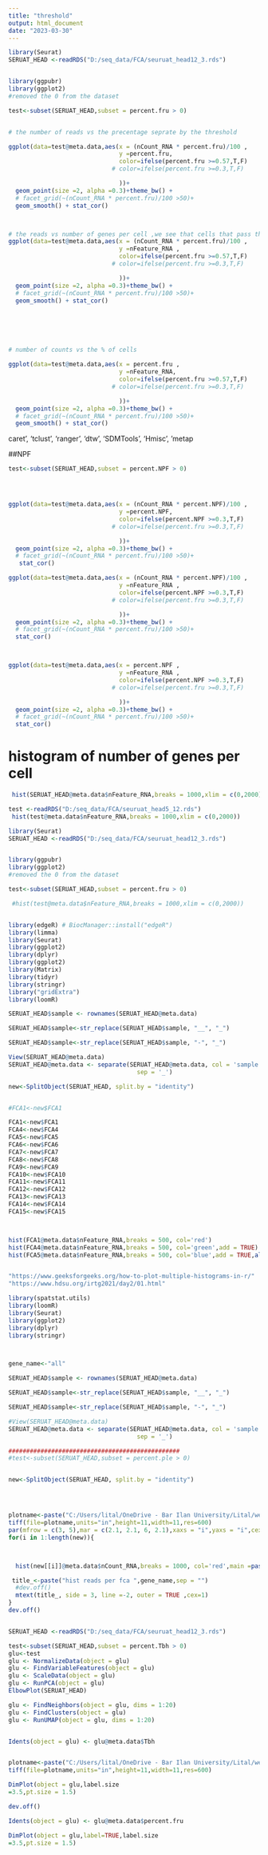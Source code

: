 ```yaml
--- 
title: "threshold"
output: html_document
date: "2023-03-30"
---
```



```r
library(Seurat)
SERUAT_HEAD <-readRDS("D:/seq_data/FCA/seuruat_head12_3.rds")


library(ggpubr)
library(ggplot2)
#removed the 0 from the dataset 

test<-subset(SERUAT_HEAD,subset = percent.fru > 0)


# the number of reads vs the precentage seprate by the threshold

ggplot(data=test@meta.data,aes(x = (nCount_RNA * percent.fru)/100 , 
                               y =percent.fru,
                               color=ifelse(percent.fru >=0.57,T,F)
                             # color=ifelse(percent.fru >=0.3,T,F)

                               ))+
  geom_point(size =2, alpha =0.3)+theme_bw() +
  # facet_grid(~(nCount_RNA * percent.fru)/100 >50)+
  geom_smooth() + stat_cor()



# the reads vs number of genes per cell ,we see that cells that pass the threshold don't have a lot of genes that expressed
ggplot(data=test@meta.data,aes(x = (nCount_RNA * percent.fru)/100 , 
                               y =nFeature_RNA ,
                               color=ifelse(percent.fru >=0.57,T,F)
                             # color=ifelse(percent.fru >=0.3,T,F)

                               ))+
  geom_point(size =2, alpha =0.3)+theme_bw() +
  # facet_grid(~(nCount_RNA * percent.fru)/100 >50)+
  geom_smooth() + stat_cor()






# number of counts vs the % of cells 

ggplot(data=test@meta.data,aes(x = percent.fru , 
                               y =nFeature_RNA,
                               color=ifelse(percent.fru >=0.57,T,F)
                             # color=ifelse(percent.fru >=0.3,T,F)

                               ))+
  geom_point(size =2, alpha =0.3)+theme_bw() +
  # facet_grid(~(nCount_RNA * percent.fru)/100 >50)+
  geom_smooth() + stat_cor()
```

caret', 'tclust', 'ranger', 'dtw', 'SDMTools', 'Hmisc', 'metap




##NPF 

```r

test<-subset(SERUAT_HEAD,subset = percent.NPF > 0)




ggplot(data=test@meta.data,aes(x = (nCount_RNA * percent.NPF)/100 , 
                               y =percent.NPF,
                               color=ifelse(percent.NPF >=0.3,T,F)
                             # color=ifelse(percent.fru >=0.3,T,F)

                               ))+
  geom_point(size =2, alpha =0.3)+theme_bw() +
  # facet_grid(~(nCount_RNA * percent.fru)/100 >50)+
   stat_cor()

ggplot(data=test@meta.data,aes(x = (nCount_RNA * percent.NPF)/100 , 
                               y =nFeature_RNA ,
                               color=ifelse(percent.NPF >=0.3,T,F)
                             # color=ifelse(percent.fru >=0.3,T,F)

                               ))+
  geom_point(size =2, alpha =0.3)+theme_bw() +
  # facet_grid(~(nCount_RNA * percent.fru)/100 >50)+
  stat_cor()



ggplot(data=test@meta.data,aes(x = percent.NPF , 
                               y =nFeature_RNA ,
                               color=ifelse(percent.NPF >=0.3,T,F)
                             # color=ifelse(percent.fru >=0.3,T,F)

                               ))+
  geom_point(size =2, alpha =0.3)+theme_bw() +
  # facet_grid(~(nCount_RNA * percent.fru)/100 >50)+
  stat_cor()

```




# histogram of number of genes per cell

```r
 hist(SERUAT_HEAD@meta.data$nFeature_RNA,breaks = 1000,xlim = c(0,2000))
```



```r

test <-readRDS("D:/seq_data/FCA/seuruat_head5_12.rds")
 hist(test@meta.data$nFeature_RNA,breaks = 1000,xlim = c(0,2000))

```
```r
library(Seurat)
SERUAT_HEAD <-readRDS("D:/seq_data/FCA/seuruat_head12_3.rds")


library(ggpubr)
library(ggplot2)
#removed the 0 from the dataset 

test<-subset(SERUAT_HEAD,subset = percent.fru > 0)


```

```r


 #hist(test@meta.data$nFeature_RNA,breaks = 1000,xlim = c(0,2000))


library(edgeR) # BiocManager::install("edgeR")
library(limma)
library(Seurat)
library(ggplot2)
library(dplyr)
library(ggplot2)
library(Matrix)
library(tidyr)
library(stringr)
library("gridExtra")
library(loomR)

SERUAT_HEAD$sample <- rownames(SERUAT_HEAD@meta.data)

SERUAT_HEAD$sample<-str_replace(SERUAT_HEAD$sample, "__", "_")

SERUAT_HEAD$sample<-str_replace(SERUAT_HEAD$sample, "-", "_")

View(SERUAT_HEAD@meta.data)
SERUAT_HEAD@meta.data <- separate(SERUAT_HEAD@meta.data, col = 'sample', into = c("test",'Barcode','identity', 'Sex'), 
                                    sep = '_')

new<-SplitObject(SERUAT_HEAD, split.by = "identity")


#FCA1<-new$FCA1

FCA1<-new$FCA1
FCA4<-new$FCA4
FCA5<-new$FCA5
FCA6<-new$FCA6
FCA7<-new$FCA7
FCA8<-new$FCA8
FCA9<-new$FCA9
FCA10<-new$FCA10
FCA11<-new$FCA11
FCA12<-new$FCA12
FCA13<-new$FCA13
FCA14<-new$FCA14
FCA15<-new$FCA15



hist(FCA1@meta.data$nFeature_RNA,breaks = 500, col='red')
hist(FCA4@meta.data$nFeature_RNA,breaks = 500, col='green',add = TRUE)
hist(FCA5@meta.data$nFeature_RNA,breaks = 500, col='blue',add = TRUE,alpha())


"https://www.geeksforgeeks.org/how-to-plot-multiple-histograms-in-r/"
"https://www.hdsu.org/irtg2021/day2/01.html"
```








```r
library(spatstat.utils)
library(loomR)
library(Seurat)
library(ggplot2)
library(dplyr)
library(stringr)



gene_name<-"all"

SERUAT_HEAD$sample <- rownames(SERUAT_HEAD@meta.data)

SERUAT_HEAD$sample<-str_replace(SERUAT_HEAD$sample, "__", "_")

SERUAT_HEAD$sample<-str_replace(SERUAT_HEAD$sample, "-", "_")

#View(SERUAT_HEAD@meta.data)
SERUAT_HEAD@meta.data <- separate(SERUAT_HEAD@meta.data, col = 'sample', into = c("test",'Barcode','identity', 'Sex'), 
                                    sep = '_')

################################################
#test<-subset(SERUAT_HEAD,subset = percent.ple > 0)


new<-SplitObject(SERUAT_HEAD, split.by = "identity")




plotname<-paste("C:/Users/lital/OneDrive - Bar Ilan University/Lital/weekly presentation/9.4.23/",gene_name,"_all_hist_reads.tiff",sep = "")
tiff(file=plotname,units="in",height=11,width=11,res=600)
par(mfrow = c(3, 5),mar = c(2.1, 2.1, 6, 2.1),xaxs = "i",yaxs = "i",cex.axis=1.1,cex.lab=1.1)
for(i in 1:length(new)){



  hist(new[[i]]@meta.data$nCount_RNA,breaks = 1000, col='red',main =paste0("FCA",i,sep=""))

 title_<-paste("hist reads per fca ",gene_name,sep = "")
  #dev.off()
  mtext(title_, side = 3, line =-2, outer = TRUE ,cex=1)
}
dev.off()



```


```r
SERUAT_HEAD <-readRDS("D:/seq_data/FCA/seuruat_head12_3.rds")

test<-subset(SERUAT_HEAD,subset = percent.Tbh > 0)
glu<-test
glu <- NormalizeData(object = glu)
glu <- FindVariableFeatures(object = glu)
glu <- ScaleData(object = glu)
glu <- RunPCA(object = glu)
ElbowPlot(SERUAT_HEAD)

glu <- FindNeighbors(object = glu, dims = 1:20)
glu <- FindClusters(object = glu)
glu <- RunUMAP(object = glu, dims = 1:20)


Idents(object = glu) <- glu@meta.data$Tbh


plotname<-paste("C:/Users/lital/OneDrive - Bar Ilan University/Lital/weekly presentation/9.4.23/thresh_Tbh_.tiff",sep = "")
tiff(file=plotname,units="in",height=11,width=11,res=600)

DimPlot(object = glu,label.size
=3.5,pt.size = 1.5)

dev.off()

```




```r




Idents(object = glu) <- glu@meta.data$percent.fru

DimPlot(object = glu,label=TRUE,label.size
=3.5,pt.size = 1.5)

```


